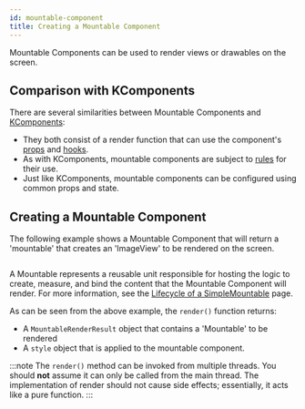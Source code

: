 ```yaml
---
id: mountable-component
title: Creating a Mountable Component
---
```


Mountable Components can be used to render views or drawables on the screen.

## Comparison with KComponents

There are several similarities between Mountable Components and [KComponents](/mainconcepts/components-basics.mdx):

* They both consist of a render function that can use the component's [props](../props.mdx) and [hooks](../hooks-intro.mdx).
* As with KComponents, mountable components are subject to [rules](../components-basics.mdx/#rules-for-components) for their use.
* Just like KComponents, mountable components can be configured using common props and state.

## Creating a Mountable Component

The following example shows a Mountable Component that will return a 'mountable' that creates an 'ImageView' to be rendered on the screen.

```kotlin file=sample/src/main/java/com/facebook/samples/litho/kotlin/mountables/SimpleImageViewComponent.kt start=start_simple_mountable_component_example end=end_simple_mountable_component_example
```

A Mountable represents a reusable unit responsible for hosting the logic to create, measure, and bind the content that the Mountable Component will render. For more information, see the [Lifecycle of a SimpleMountable](mountable.mdx) page.

As can be seen from the above example, the `render()` function returns:

* A `MountableRenderResult` object that contains a 'Mountable' to be rendered
* A `style` object that is applied to the mountable component.

:::note
The `render()` method can be invoked from multiple threads. You should **not** assume it can only be called from the main thread. The implementation of render should not cause side effects; essentially, it acts like a pure function.
:::

